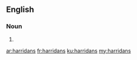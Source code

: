==English==

===Noun===
{{head|en}}

# {{plural of|harridan}}

[[ar:harridans]]
[[fr:harridans]]
[[ku:harridans]]
[[my:harridans]]